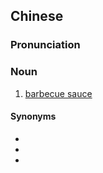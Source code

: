 {{also|烧烤调味汁}}
==Chinese==
{{zh-forms|s=烧烤调味汁|type=23}}

===Pronunciation===
{{zh-pron
|m=shāokǎo tiáowèizhī
|cat=n
}}

===Noun===
{{zh-noun}}

# [[barbecue sauce]]

====Synonyms====
* {{zh-l|烤肉醬}}
* {{zh-l|燒烤醬}}
* {{zh-l|燒烤汁}}

{{zh-cat|Sauces|Condiments}}